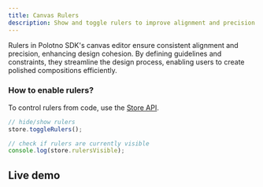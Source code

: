 ```yaml
---
title: Canvas Rulers
description: Show and toggle rulers to improve alignment and precision
---
```


Rulers in Polotno SDK's canvas editor ensure consistent alignment and precision, enhancing design cohesion. By defining guidelines and constraints, they streamline the design process, enabling users to create polished compositions efficiently.

### How to enable rulers?

To control rulers from code, use the [Store API](https://polotno.com/docs/store-overview).

```ts
// hide/show rulers
store.toggleRulers();

// check if rulers are currently visible
console.log(store.rulersVisible);
```

## Live demo

<Sandbox github="polotno-project/polotno-site/tree/source/examples/polotno-rulers" />


